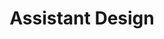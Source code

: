 ---
title: Assistant Design
sidebarTitle: "Assistant Design Tips"
description: "Coming Soon....."
---